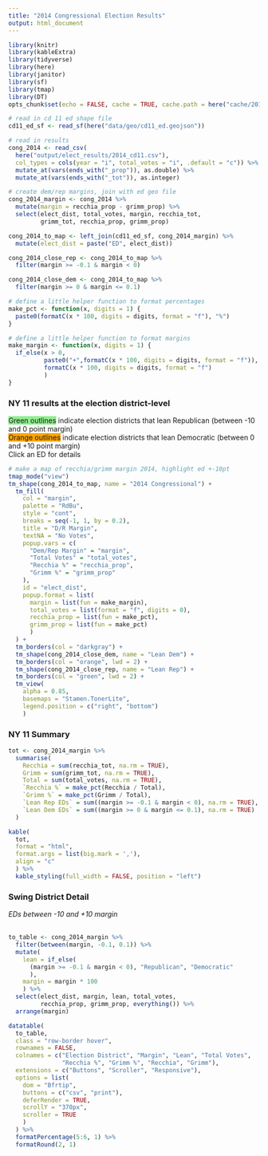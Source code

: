 ```yaml
---
title: "2014 Congressional Election Results"
output: html_document
---
```


```r
library(knitr)
library(kableExtra)
library(tidyverse)
library(here)
library(janitor)
library(sf)
library(tmap)
library(DT)
opts_chunk$set(echo = FALSE, cache = TRUE, cache.path = here("cache/2014_cong/"))
```

```r
# read in cd 11 ed shape file
cd11_ed_sf <- read_sf(here("data/geo/cd11_ed.geojson"))

# read in results
cong_2014 <- read_csv(
  here("output/elect_results/2014_cd11.csv"),
  col_types = cols(year = "i", total_votes = "i", .default = "c")) %>%
  mutate_at(vars(ends_with("_prop")), as.double) %>%
  mutate_at(vars(ends_with("_tot")), as.integer)

# create dem/rep margins, join with ed geo file
cong_2014_margin <- cong_2014 %>%
  mutate(margin = recchia_prop - grimm_prop) %>%
  select(elect_dist, total_votes, margin, recchia_tot,
         grimm_tot, recchia_prop, grimm_prop)

cong_2014_to_map <- left_join(cd11_ed_sf, cong_2014_margin) %>%
  mutate(elect_dist = paste("ED", elect_dist))

cong_2014_close_rep <- cong_2014_to_map %>%
  filter(margin >= -0.1 & margin < 0)

cong_2014_close_dem <- cong_2014_to_map %>%
  filter(margin >= 0 & margin <= 0.1)

# define a little helper function to format percentages
make_pct <- function(x, digits = 1) {
  paste0(formatC(x * 100, digits = digits, format = "f"), "%")
}

# define a little helper function to format margins
make_margin <- function(x, digits = 1) {
  if_else(x > 0,
          paste0("+",formatC(x * 100, digits = digits, format = "f")),
          formatC(x * 100, digits = digits, format = "f")
          )
}
```

### NY 11 results at the election district-level

<span style="background-color:lightgreen">Green outlines</span> indicate election districts that lean Republican (between -10 and 0 point margin)  
<span style="background-color:orange">Orange outlines</span> indicate election districts that lean Democratic (between 0 and +10 point margin)  
Click an ED for details  

```r

# make a map of recchia/grimm margin 2014, highlight ed +-10pt
tmap_mode("view")
tm_shape(cong_2014_to_map, name = "2014 Congressional") +
  tm_fill(
    col = "margin",
    palette = "RdBu",
    style = "cont",
    breaks = seq(-1, 1, by = 0.2),
    title = "D/R Margin",
    textNA = "No Votes",
    popup.vars = c(
      "Dem/Rep Margin" = "margin",
      "Total Votes" = "total_votes",
      "Recchia %" = "recchia_prop",
      "Grimm %" = "grimm_prop"
    ),
    id = "elect_dist",
    popup.format = list(
      margin = list(fun = make_margin),
      total_votes = list(format = "f", digits = 0),
      recchia_prop = list(fun = make_pct),
      grimm_prop = list(fun = make_pct)
      )
  ) +
  tm_borders(col = "darkgray") +
  tm_shape(cong_2014_close_dem, name = "Lean Dem") +
  tm_borders(col = "orange", lwd = 2) +
  tm_shape(cong_2014_close_rep, name = "Lean Rep") +
  tm_borders(col = "green", lwd = 2) +
  tm_view(
    alpha = 0.85,
    basemaps = "Stamen.TonerLite",
    legend.position = c("right", "bottom")
    )
```

### NY 11 Summary
```r
tot <- cong_2014_margin %>%
  summarise(
    Recchia = sum(recchia_tot, na.rm = TRUE),
    Grimm = sum(grimm_tot, na.rm = TRUE),
    Total = sum(total_votes, na.rm = TRUE),
    `Recchia %` = make_pct(Recchia / Total),
    `Grimm %` = make_pct(Grimm / Total),
    `Lean Rep EDs` = sum((margin >= -0.1 & margin < 0), na.rm = TRUE),
    `Lean Dem EDs` = sum((margin >= 0 & margin <= 0.1), na.rm = TRUE)
  )

kable(
  tot,
  format = "html",
  format.args = list(big.mark = ','),
  align = "c"
  ) %>%
  kable_styling(full_width = FALSE, position = "left")
```

### Swing District Detail
*EDs between -10 and +10 margin*  
<br>
```r
to_table <- cong_2014_margin %>%
  filter(between(margin, -0.1, 0.1)) %>%
  mutate(
    lean = if_else(
      (margin >= -0.1 & margin < 0), "Republican", "Democratic"
      ),
    margin = margin * 100
    ) %>%
  select(elect_dist, margin, lean, total_votes,
         recchia_prop, grimm_prop, everything()) %>%
  arrange(margin)

datatable(
  to_table,
  class = "row-border hover",
  rownames = FALSE,
  colnames = c("Election District", "Margin", "Lean", "Total Votes",
               "Recchia %", "Grimm %", "Recchia", "Grimm"),
  extensions = c("Buttons", "Scroller", "Responsive"),
  options = list(
    dom = "Bfrtip",
    buttons = c("csv", "print"),
    deferRender = TRUE,
    scrollY = "370px",
    scroller = TRUE
    )
  ) %>%
  formatPercentage(5:6, 1) %>%
  formatRound(2, 1)
```


